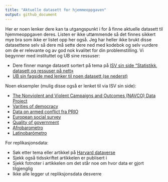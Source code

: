 ```yaml
---
title: "Aktuelle datasett for hjemmeoppgaven"
output: github_document
---
```


Her er noen lenker dere kan ta utgangspunkt i for å finne aktuelle datasett til hjemmeoppgaven deres. Listen er ikke uttømmende så det finnes sikkert mye bra som ikke er listet opp her også. Jeg har heller ikke brukt disse datasettene selv så dere må sette dere ned med kodebok og selv vurdere om de er relevante og av god nok kvalitet for din problemstilling. Vi begynner med instituttet og UB sine ressuser: 

- Dere finner mange datasett sortert på tema på [ISV sin side “Statistikk, datasett og ressuser på nett»](https://www.sv.uio.no/isv/tjenester/kunnskap/datasett/)
- [UB sin fagside med lenker til noen datasett (se nederst)](https://www.ub.uio.no/fag/samfunn-politikk/statsvit/)

Noen eksempler (mulig disse også er lenket til via ISV sin side): 

- [The Nonviolent and Violent Campaigns and Outcomes (NAVCO) Data Project](https://www.du.edu/korbel/sie/research/chenow_navco_data.html)
- [Varities of democracy](https://www.v-dem.net/en/)
- [Data on armed conflict fra PRIO](https://www.prio.org/Data/Armed-Conflict/)
- [European social survey](https://www.europeansocialsurvey.org/) 
- [Quality of government](https://www.gu.se/en/quality-government/qog-data) 
- [Afrobarometro](https://www.afrobarometer.org/)
- [Latinobarómetro](https://www.latinobarometro.org/lat.jsp)

For replikasjonsdata: 

- Søk etter tema eller artikkel på [Harvard dataverse](https://dataverse.harvard.edu/)
- Sjekk også tidsskriftet artikkelen er publisert i
- Sjekk fotnoter i artikkelen om det står noe om hvor data er gjort tilgjenglig
- Ikke alle legger ut repliksjonsdata desverre 
